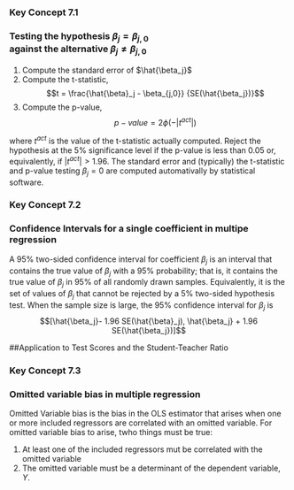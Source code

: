 <div class = "keyconcept"> 
<h3 class = "right"> Key Concept 7.1 </h3>          
<h3 class = "left"> Testing the hypothesis $\beta_j = \beta_{j,0}$ <br>
                    against the alternative $\beta_j \neq \beta_{j,0}$ </h3>

<p>
1. Compute the standard error of $\hat{\beta_j}$
2. Compute the t-statistic,
$$t = \frac{\hat{\beta}_j - \beta_{j,0}} {SE(\hat{\beta_j})}$$
3. Compute the p-value,
$$p-value = 2 \phi(-|t^{act}|)$$

where $t^{act}$ is the value of the t-statistic actually computed. Reject the hypothesis at the 5\% significance level if the p-value is less than $0.05$ or, equivalently, if $|t^{act}| > 1.96$. The standard error and (typically) the t-statistic and p-value testing $\beta_j = 0$ are computed automativally by statistical software.  
</p>
  
</div>

<div class = "keyconcept"> 
<h3 class = "right"> Key Concept 7.2 </h3>          
<h3 class = "left"> Confidence Intervals for a single coefficient in multipe regression </h3>

<p>
A $95\%$ two-sided confidence interval for coefficient $\beta_j$ is an interval that contains the true value of $\beta_j$ with a $95 \%$ probability; that is, it contains the true value of $\beta_j$ in $95 \%$ of all randomly drawn samples. Equivalently, it is the set of values of $\beta_j$ that cannot be rejected by a $5 \%$ two-sided hypothesis test. When the sample size is large, the $95 \%$ confidence interval for $\beta_j$ is
$$[\hat{\beta_j}- 1.96 SE(\hat{\beta}_j), \hat{\beta_j} + 1.96 SE(\hat{\beta_j})]$$
</p>
</div>

##Application to Test Scores and the Student-Teacher Ratio




<div class = "keyconcept"> 
<h3 class = "right"> Key Concept 7.3 </h3>          
<h3 class = "left"> Omitted variable bias in multiple regression</h3>

<p>

Omitted Variable bias is the bias in the OLS estimator that arises when one or more included regressors are correlated with an omitted variable. For omitted variable bias to arise, twho things must be true: 

1. At least one of the included regressors mut be correlated with the omitted variable 
2. The omitted variable must be a determinant of the dependent variable, $Y$.

</p>
  
</div>